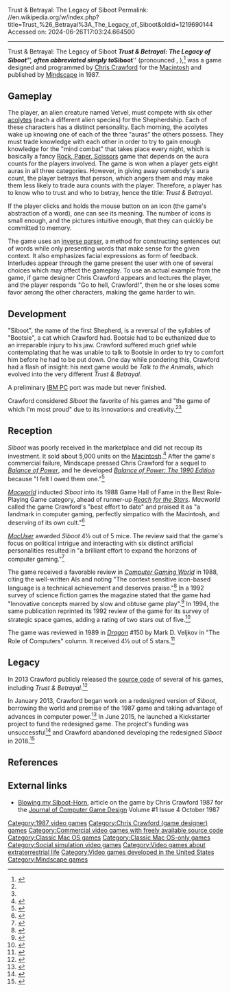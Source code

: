 Trust & Betrayal: The Legacy of Siboot
Permalink: //en.wikipedia.org/w/index.php?title=Trust_%26_Betrayal%3A_The_Legacy_of_Siboot&oldid=1219690144
Accessed on: 2024-06-26T17:03:24.664500



------
Trust & Betrayal: The Legacy of Siboot
{{Infobox video game
| title        = Trust & Betrayal: The Legacy of Siboot
| image        = Trust & Betrayal The Legacy of Siboot PC cover art.jpg
| caption      = 
| developer    = [[Chris Crawford (game designer)|Chris Crawford]]<ref>{{cite web|first=Steven|last=Kosek|url=https://www.newspapers.com/clip/89520156/chicago-tribune/|title=Here are the absolute, absolute latest computer games|newspaper=[[Chicago Tribune]]|page=210|date=December 11, 1987|accessdate=November 25, 2021|via=[[Newspapers.com]]}}</ref>
| publisher    = [[Mindscape Group|Mindscape]]
| designer     = 
| series       = 
| engine       = 
| released     = 1987
| genre        = [[Simulation video game|Simulation]]
| modes        = [[Single-player video game|Single-player]]
| platforms    = [[Mac (computer)|Macintosh]]
|alt = 
}}
'''''Trust & Betrayal: The Legacy of Siboot''''', often abbreviated simply to '''''Siboot''''' (pronounced {{IPAc-en|'|s|iː|b|uː|t}}, {{respell|SEE|boot}}),<ref>{{cite AV media
|title=Chris Crawford: Siboot
|url=https://www.youtube.com/watch?v=9tmMFMJDxlw
|publisher=[[Chris Crawford (game designer)|Chris Crawford]]
|time=00:01:28
|via=YouTube
}}</ref> was a game designed and programmed by [[Chris Crawford (game designer)|Chris Crawford]] for the [[Mac (computer)|Macintosh]] and published by [[Mindscape Group|Mindscape]] in 1987.

== Gameplay ==
The player, an alien creature named Vetvel, must compete with six other [[acolyte]]s (each a different alien species) for the Shepherdship. Each of these characters has a distinct personality. Each morning, the acolytes wake up knowing one of each of the three "auras" the others possess. They must trade knowledge with each other in order to try to gain enough knowledge for the "mind combat" that takes place every night, which is basically a fancy [[Rock paper scissors|Rock, Paper, Scissors]] game that depends on the aura counts for the players involved. The game is won when a player gets eight auras in all three categories. However, in giving away somebody's aura count, the player betrays that person, which angers them and may make them less likely to trade aura counts with the player. Therefore, a player has to know who to trust and who to betray, hence the title: ''Trust & Betrayal''.

If the player clicks and holds the mouse button on an icon (the game's abstraction of a word), one can see its meaning. The number of icons is small enough, and the pictures intuitive enough, that they can quickly be committed to memory.

The game uses an [[inverse parser]], a method for constructing sentences out of words while only presenting words that make sense for the given context. It also emphasizes facial expressions as form of feedback. Interludes appear through the game present the user with one of several choices which may affect the gameplay. To use an actual example from the game, if game designer Chris Crawford appears and lectures the player, and the player responds "Go to hell, Crawford!", then he or she loses some favor among the other characters, making the game harder to win.

== Development ==
"Siboot", the name of the first Shepherd, is a reversal of the syllables of "Bootsie", a cat which Crawford had. Bootsie had to be euthanized due to an irreparable injury to his jaw. Crawford suffered much grief while contemplating that he was unable to talk to Bootsie in order to try to comfort him before he had to be put down. One day while pondering this, Crawford had a flash of insight: his next game would be ''Talk to the Animals'', which evolved into the very different ''Trust & Betrayal''.

A preliminary [[IBM PC]] port was made but never finished.

Crawford considered ''Siboot'' the favorite of his games and "the game of which I'm most proud" due to its innovations and creativity.<ref name = "escapist" /><ref name="rouse"/>

== Reception ==
{{Video game reviews
| CGW = {{rating|2|5}}{{r|brooks199405}}
| Dragon = {{rating|4.5|5}}{{r|Dragon150}}
| rev1 = ''[[MacUser (US edition)|MacUser]]''
| rev1Score = {{rating|4.5|5}}{{r|macuser}}
| award1Pub = ''[[Macworld]]''
| award1 = Best Role-Playing Game (1988){{r|"macworld"}}
}}

''Siboot'' was poorly received in the marketplace and did not recoup its investment. It sold about 5,000 units on the [[Mac (computer)|Macintosh]].<ref name = "escapist">{{cite journal
|journal=[[The Escapist (magazine)|The Escapist]]
|title=A Conversation with Chris Crawford
|last=Steele
|first=Max
|date=2005
|issue=12
|publisher=[[WarCry Network#Themis Group|Themis Group, Inc.]]
}}</ref> After the game's commercial failure, Mindscape pressed Chris Crawford for a sequel to ''[[Balance of Power (video game)|Balance of Power]]'', and he developed ''[[Balance of Power: The 1990 Edition]]'' because "I felt I owed them one."<ref name="rouse">{{cite book |first=Richard |last=Rouse III |title= Game Design: Theory and Practice |chapter=Interview: Chris Crawford |date=2001 |page=274-275|publisher=Wordware Publishing |isbn=1556227353}}</ref>

''[[Macworld]]'' inducted ''Siboot'' into its 1988 Game Hall of Fame in the Best Role-Playing Game category, ahead of runner-up ''[[Reach for the Stars (video game)|Reach for the Stars]]''. ''Macworld'' called the game Crawford's "best effort to date" and praised it as "a landmark in computer gaming, perfectly simpatico with the Macintosh, and deserving of its own cult."<ref name="macworld">{{Cite magazine
 |last=Levy
 |first=Steven
 |authorlink=Steven Levy
 |date=December 1988
 |title=The Game Hall of Fame
 |magazine=Macworld
 |volume=5
 |number=12
 |publisher=PCW Communications, Inc.
 |page=122}}</ref>

''[[MacUser (US edition)|MacUser]]'' awarded ''Siboot'' 4½ out of 5 mice. The review said that the game's focus on political intrigue and interacting with six distinct artificial personalities resulted in "a brilliant effort to expand the horizons of computer gaming."<ref name="macuser">{{Cite magazine
 |last=Shapiro
 |first=Ezra
 |date=March 1988
 |title=Move Over Machiavelli
 |magazine=[[MacUser (US edition)|MacUser]]
 |publisher=[[Ziff-Davis Publishing Co.]]
 |volume=4
 | number=3
 |pages=175-185}}</ref>

The game received a favorable review in ''[[Computer Gaming World]]'' in 1988, citing the well-written AIs and noting "The context sensitive icon-based language is a technical achievement and deserves praise."<ref name = "CGW">{{Cite magazine | date = May 1988 | last = Carey | first = Regan | magazine = [[Computer Gaming World]] | title = Have I Lied to You... Recently? Chris Crawford's 'Trust and Betrayal: The Legacy of Siboot' | pages = 24–25 }}</ref> In a 1992 survey of science fiction games the magazine stated that the game had "Innovative concepts marred by slow and obtuse game play".<ref name="brooks199211">{{cite magazine | url=http://www.cgwmuseum.org/galleries/index.php?year=1992&pub=2&id=100 | title=Strategy & Wargames: The Future (2000-....) | magazine=Computer Gaming World | date=November 1992 | accessdate=4 July 2014 | author=Brooks, M. Evan | pages=99}}</ref> In 1994, the same publication reprinted its 1992 review of the game for its survey of strategic space games, adding a rating of two stars out of five.<ref name="brooks199405">{{Cite magazine
 |last=Brooks
 |first=M. Evan
 |author=
 |last2=
 |first2=
 |date=May 1994
 |title=Never Trust A Gazfluvian Flingschnogger! Strategic Space Games from 2000 to Infinity
 |department=
 |url=http://www.cgwmuseum.org/galleries/index.php?year=1994&pub=2&id=118 
 |magazine=Computer Gaming World
 |pages=42–58}}</ref>

The game was reviewed in 1989 in ''[[Dragon (magazine)|Dragon]]'' #150 by Mark D. Veljkov in "The Role of Computers" column. It received 4½ out of 5 stars.<ref name="Dragon150">{{cite journal
|title=The Role of Computers
|author=Veljkov, Mark D.
|journal=Dragon
|issue=150
|date=October 1989
|pages=68–73, 95}}</ref>

== Legacy ==
In 2013 Crawford publicly released the [[source code]] of several of his games, including ''Trust & Betrayal''.<ref>{{cite web|url=http://www.erasmatazz.com/library/source-code/index.html| title=Source Code|quote=30 months ago, at the 2011 Game Developers Conference, somebody asked me to release the source code for my old games. I said I would look into it. [...] I have begun the process of preparing my source code for general distribution. |accessdate=2017-02-24 |year=2013 |first=Chris |last=Crawford}}</ref>

In January 2013, Crawford began work on a redesigned version of ''Siboot'', borrowing the world and premise of the 1987 game and taking advantage of advances in computer power.<ref>{{cite web
|url=https://www.erasmatazz.com/library/design-diaries/design-diary-siboot/january-2013/the-beginning.html
|title=The Beginning
|last=Crawford
|first=Chris
|work=Erasmatazz
|date=January 2013
|accessdate=2023-07-26
}}</ref> In June 2015, he launched a Kickstarter project to fund the redesigned game. The project's funding was unsuccessful<ref>{{cite web
|url=https://www.kicktraq.com/projects/544670315/siboot/
|title=Siboot
|publisher=Kicktraq 
|accessdate=2023-07-26
}}</ref> and Crawford abandoned developing the redesigned ''Siboot'' in 2018.<ref>{{cite web
|last=Crawford
|first=Chris
|date=2019-10-12
|accessdate=2023-07-26
|url=https://www.facebook.com/siboot/posts/pfbid0EzjQffEmDBkYFahsn3yX1yWXk33W8bZptG4G3AqYZ9Lrjx8XKTCeELgWSTYyWtdul?__cft__[0]=AZVWcLjGUfmXWlblWQwY0ZLx9CDH7Bfrse4Aue5oPHLEGbkz1QPARDACflpx8VB6RzH7_4lcP966VpdXIgU0r2xzVZaJsmHt5jPbrc0gv9xXVZUeiqoBX9SnIv7Bb0usNxj4Zh_c2rakH2CtIo5tSXZInsI_mlM4fS9Q9GPbGBVcNBley0Q4vVmr6Xs4lrmkbfIOajy7IVqJtSFFDh7jC0rH&__tn__=%2CO%2CP-R
|title=Siboot: 12 October 2019
|publisher=Facebook
}}</ref>

==References==
{{reflist|30em}}

== External links ==
* [http://www.erasmatazz.com/library/the-journal-of-computer/jcgd-volume-1/blowing-my-siboot-horn.html Blowing my Siboot-Horn], article on the game by Chris Crawford 1987 for the [[Journal of Computer Game Design]] Volume #1 Issue 4 October 1987

{{Chris Crawford}}

{{DEFAULTSORT:Trust and Betrayal: The Legacy Of Siboot}}
[[Category:1987 video games]]
[[Category:Chris Crawford (game designer) games]]
[[Category:Commercial video games with freely available source code]]
[[Category:Classic Mac OS games]]
[[Category:Classic Mac OS-only games]]
[[Category:Social simulation video games]]
[[Category:Video games about extraterrestrial life]]
[[Category:Video games developed in the United States]]
[[Category:Mindscape games]]